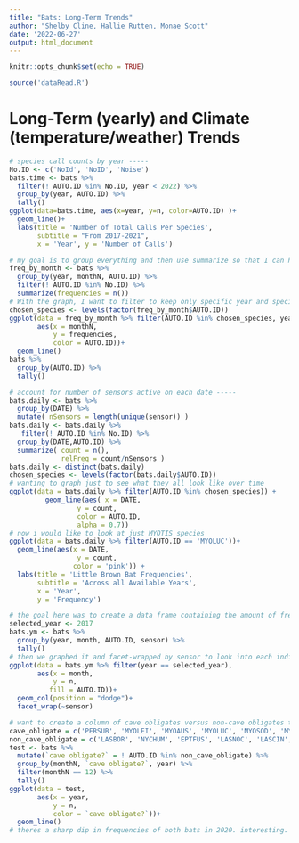 ```yaml
---
title: "Bats: Long-Term Trends"
author: "Shelby Cline, Hallie Rutten, Monae Scott"
date: '2022-06-27'
output: html_document
---
```

```r
knitr::opts_chunk$set(echo = TRUE)

source('dataRead.R')
```

# Long-Term (yearly) and Climate (temperature/weather) Trends

```r
# species call counts by year -----
No.ID <- c('NoId', 'NoID', 'Noise')
bats.time <- bats %>%
  filter(! AUTO.ID %in% No.ID, year < 2022) %>%
  group_by(year, AUTO.ID) %>%
  tally()
ggplot(data=bats.time, aes(x=year, y=n, color=AUTO.ID) )+
  geom_line()+
  labs(title = 'Number of Total Calls Per Species',
       subtitle = "From 2017-2021",
       x = 'Year', y = 'Number of Calls')
```

```r
# my goal is to group everything and then use summarize so that I can have the total frequency of the bats by species across months.
freq_by_month <- bats %>%
  group_by(year, monthN, AUTO.ID) %>%
  filter(! AUTO.ID %in% No.ID) %>%
  summarize(frequencies = n())
# With the graph, I want to filter to keep only specific year and species combinations for clarity, and I want months to be on the x-axis and the number of calls recorded on the y.
chosen_species <- levels(factor(freq_by_month$AUTO.ID))
ggplot(data = freq_by_month %>% filter(AUTO.ID %in% chosen_species, year == 2017),
       aes(x = monthN,
           y = frequencies,
           color = AUTO.ID))+
  geom_line()
bats %>%
  group_by(AUTO.ID) %>%
  tally()
```

```r
# account for number of sensors active on each date -----
bats.daily <- bats %>%
  group_by(DATE) %>%
  mutate( nSensors = length(unique(sensor)) )
bats.daily <- bats.daily %>%
   filter(! AUTO.ID %in% No.ID) %>%
  group_by(DATE,AUTO.ID) %>%
  summarize( count = n(),
             relFreq = count/nSensors )
bats.daily <- distinct(bats.daily)
chosen_species <- levels(factor(bats.daily$AUTO.ID))
# wanting to graph just to see what they all look like over time
ggplot(data = bats.daily %>% filter(AUTO.ID %in% chosen_species)) +
         geom_line(aes( x = DATE,
                 y = count,
                 color = AUTO.ID,
                 alpha = 0.7))
# now i would like to look at just MYOTIS species
ggplot(data = bats.daily %>% filter(AUTO.ID == 'MYOLUC'))+
  geom_line(aes(x = DATE,
                 y = count,
                color = 'pink')) +
  labs(title = 'Little Brown Bat Frequencies',
       subtitle = 'Across all Available Years',
       x = 'Year',
       y = 'Frequency')
```

```r
# the goal here was to create a data frame containing the amount of frequencies recorded of a specific species at a specific sensor
selected_year <- 2017
bats.ym <- bats %>%
  group_by(year, month, AUTO.ID, sensor) %>%
  tally()
# then we graphed it and facet-wrapped by sensor to look into each individual one with available data
ggplot(data = bats.ym %>% filter(year == selected_year),
       aes(x = month,
           y = n,
          fill = AUTO.ID))+
  geom_col(position = "dodge")+
  facet_wrap(~sensor)
```

```r
# want to create a column of cave obligates versus non-cave obligates to observe their activity
cave_obligate = c('PERSUB', 'MYOLEI', 'MYOAUS', 'MYOLUC', 'MYOSOD', 'MYOGRI', 'MYOSEP')
non_cave_obligate = c('LASBOR', 'NYCHUM', 'EPTFUS', 'LASNOC', 'LASCIN', 'CORRAF')
test <- bats %>%
  mutate(`cave obligate?` = ! AUTO.ID %in% non_cave_obligate) %>%
  group_by(monthN, `cave obligate?`, year) %>%
  filter(monthN == 12) %>%
  tally()
ggplot(data = test,
       aes(x = year,
           y = n,
           color = `cave obligate?`))+
  geom_line()
# theres a sharp dip in frequencies of both bats in 2020. interesting.
```
